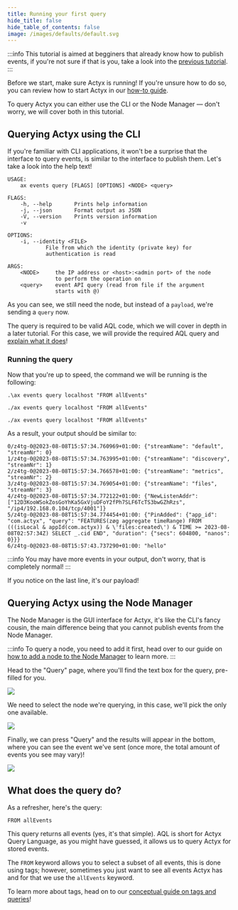 ```yaml
---
title: Running your first query
hide_title: false
hide_table_of_contents: false
image: /images/defaults/default.svg
---
```



:::info
This tutorial is aimed at begginers that already know how to publish events,
if you're not sure if that is you, take a look into the [previous tutorial](./first-event).
:::

Before we start, make sure Actyx is running! If you're unsure how to do so,
you can review how to start Actyx in our [how-to guide](../../how-to/local-development/install-actyx#starting-and-stopping-actyx).

To query Actyx you can either use the CLI or the Node Manager —
don't worry, we will cover both in this tutorial.

## Querying Actyx using the CLI

If you're familiar with CLI applications, it won't be a surprise that the interface to
query events, is similar to the interface to publish them.
Let's take a look into the help text!

```
USAGE:
    ax events query [FLAGS] [OPTIONS] <NODE> <query>

FLAGS:
    -h, --help       Prints help information
    -j, --json       Format output as JSON
    -V, --version    Prints version information
    -v

OPTIONS:
    -i, --identity <FILE>
            File from which the identity (private key) for
            authentication is read

ARGS:
    <NODE>     the IP address or <host>:<admin port> of the node
               to perform the operation on
    <query>    event API query (read from file if the argument
               starts with @)
```

As you can see, we still need the node, but instead of a `payload`, we're sending a `query` now.

The query is required to be valid AQL code, which we will cover in depth in a later tutorial.
For this case, we will provide the required AQL query and [explain what it does](#what-does-the-query-do)!

### Running the query

Now that you're up to speed, the command we will be running is the following:

<Tabs>
<Windows>

```
.\ax events query localhost "FROM allEvents"
```

</Windows>

<Linux>

```
./ax events query localhost "FROM allEvents"
```

</Linux>

<Mac>

```
./ax events query localhost "FROM allEvents"
```

</Mac>
</Tabs>

As a result, your output should be similar to:

```
0/z4tg-0@2023-08-08T15:57:34.760969+01:00: {"streamName": "default", "streamNr": 0}
1/z4tg-0@2023-08-08T15:57:34.763995+01:00: {"streamName": "discovery", "streamNr": 1}
2/z4tg-0@2023-08-08T15:57:34.766578+01:00: {"streamName": "metrics", "streamNr": 2}
3/z4tg-0@2023-08-08T15:57:34.769054+01:00: {"streamName": "files", "streamNr": 3}
4/z4tg-0@2023-08-08T15:57:34.772122+01:00: {"NewListenAddr": ["12D3KooWSokZosGoYhKa5GxVjuDFoY2fPh7SLF6TcTS3bwGZhRzs", "/ip4/192.168.0.104/tcp/4001"]}
5/z4tg-0@2023-08-08T15:57:34.774454+01:00: {"PinAdded": {"app_id": "com.actyx", "query": "FEATURES(zøg aggregate timeRange) FROM (((isLocal & appId(com.actyx)) & \'files:created\') & TIME >= 2023-08-08T02:57:34Z) SELECT _.cid END", "duration": {"secs": 604800, "nanos": 0}}}
6/z4tg-0@2023-08-08T15:57:43.737290+01:00: "hello"
```

:::info
You may have more events in your output, don't worry, that is completely normal!
:::

If you notice on the last line, it's our payload!

## Querying Actyx using the Node Manager

The Node Manager is the GUI interface for Actyx, it's like the CLI's fancy cousin, the main difference being that you cannot publish events from the Node Manager.

:::info
To query a node, you need to add it first, head over to our guide on [how to add a node to the Node Manager](../../how-to/local-development/add-node-node-manager) to learn more.
:::

Head to the "Query" page, where you'll find the text box for the query, pre-filled for you.

![](../../../images/tutorials/getting-started/first-query/query-1.png)

We need to select the node we're querying, in this case, we'll pick the only one available.

![](../../../images/tutorials/getting-started/first-query/query-2.png)

Finally, we can press "Query" and the results will appear in the bottom,
where you can see the event we've sent (once more, the total amount of events you see may vary)!

![](../../../images/tutorials/getting-started/first-query/query-3.png)

## What does the query do?

As a refresher, here's the query:

```
FROM allEvents
```

This query returns all events (yes, it's that simple).
AQL is short for Actyx Query Language, as you might have guessed,
it allows us to query Actyx for stored events.

The `FROM` keyword allows you to select a subset of all events, this is done using tags; however,
sometimes you just want to see all events Actyx has and for that we use the `allEvents` keyword.

To learn more about tags, head on to our [conceptual guide on tags and queries](../../conceptual/tags)!
